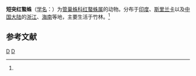 {{Speciesbox
| taxon = Cheiracanthium insigne
| binomial_authority = (Cambridge, 1874)<ref name='id14219'>{{cite web| url =http://www.bioinfo.cn/db05/BjdwSpecies.php?action=view&id=14219| title =短突红螯蛛| work =《中国动物物种编目数据库》| publisher =中国科学院微生物研究所| author =中国科学院动物研究所| accessdate =2009-04-28| deadurl =yes| archiveurl =https://web.archive.org/web/20160305022758/http://www.bioinfo.cn/db05/BjdwSpecies.php?action=view&id=14219| archivedate =2016-03-05}}</ref>
}}

'''短突红螯蛛'''（[[学名|学名]]：{{lang|la|''Chiracanthium insigne''}}）为[[管巢蛛科|管巢蛛科]][[红螯蛛属|红螯蛛属]]的动物。分布于[[印度|印度]]、[[斯里兰卡|斯里兰卡]]以及[[中国大陆|中国大陆]]的[[浙江|浙江]]、[[海南|海南]]等地，主要生活于竹林。<ref name='id14219'/>

== 参考文献 ==
{{reflist}}

{{taxonbar}}
[[Category:_1874年描述的动物|D]]
[[Category:红螯蛛属|D]]